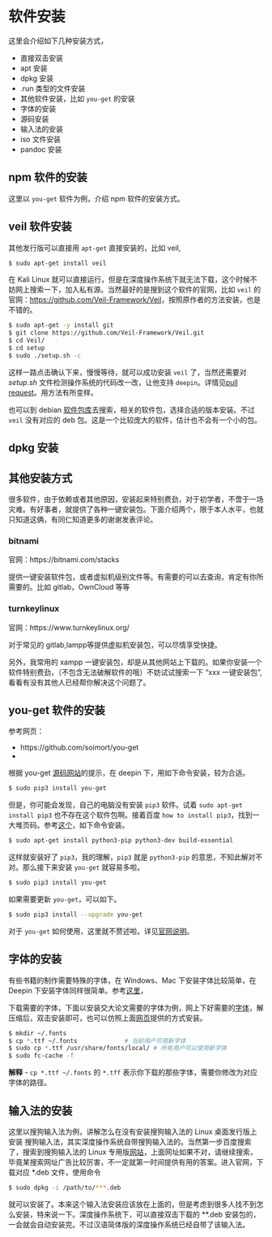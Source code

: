 # 软件安装 {#software-install}

这里会介绍如下几种安装方式，

- 直接双击安装
- apt 安装
- dpkg 安装
- .run 类型的文件安装
- 其他软件安装，比如 `you-get` 的安装
- 字体的安装
- 源码安装
- 输入法的安装
- iso 文件安装
- pandoc 安装

## npm 软件的安装

这里以 `you-get` 软件为例，介绍 npm 软件的安装方式。

## veil 软件安装

其他发行版可以直接用 `apt-get` 直接安装的，比如 veil,

```bash
$ sudo apt-get install veil
```

在 Kali Linux 就可以直接运行，但是在深度操作系统下就无法下载，这个时候不妨网上搜索一下，加入私有源。当然最好的是搜到这个软件的官网，比如 `veil` 的官网：[https://github.com/Veil-Framework/Veil](https://github.com/Veil-Framework/Veil)，按照原作者的方法安装，也是不错的。

```bash
$ sudo apt-get -y install git
$ git clone https://github.com/Veil-Framework/Veil.git
$ cd Veil/
$ cd setup
$ sudo ./setup.sh -c
```

这样一路点击确认下来，慢慢等待，就可以成功安装 `veil` 了，当然还需要对 *setup.sh* 文件检测操作系统的代码改一改，让他支持 `deepin`。详情见[pull request](https://github.com/Veil-Framework/Veil/pull/130)。用方法有所变样。

也可以到 debian [软件包库](http://www.debian.org/distrib/packages)去搜索，相关的软件包，选择合适的版本安装。不过 `veil` 没有对应的 deb 包。这是一个比较庞大的软件，估计也不会有一个小的包。

## dpkg 安装

## 其他安装方式

很多软件，由于依赖或者其他原因，安装起来特别费劲，对于初学者，不啻于一场灾难。有好事者，就提供了各种一键安装包。下面介绍两个，限于本人水平，也就只知道这俩，有同仁知道更多的谢谢发表评论。

### bitnami

官网：https://bitnami.com/stacks

提供一键安装软件包，或者虚拟机级别文件等。有需要的可以去查询，肯定有你所需要的。比如 gitlab，OwnCloud 等等

### turnkeylinux

官网：https://www.turnkeylinux.org/

对于常见的 gitlab,lampp等提供虚拟机安装包，可以尽情享受快捷。

另外，我常用的 xampp 一键安装包，却是从其他网站上下载的。如果你安装一个软件特别费劲，（不包含无法破解软件的哦）不妨试试搜索一下 “xxx 一键安装包”,看看有没有其他人已经帮你解决这个问题了。

## you-get 软件的安装

参考网页：

+ https://github.com/soimort/you-get
+ 

根据 you-get [源码网站](https://github.com/soimort/you-get)的提示，在 deepin 下，用如下命令安装，较为合适。

```bash
$ sudo pip3 install you-get
```

但是，你可能会发现，自己的电脑没有安装 `pip3` 软件。试着 `sudo apt-get install pip3` 也不存在这个软件包啊。接着百度 `how to install pip3`，找到一大堆页码。参考[这个](http://ask.xmodulo.com/install-pip-linux.html)，如下命令安装。

```bash
$ sudo apt-get install python3-pip python3-dev build-essential
```

这样就安装好了 `pip3`，我的理解，`pip3` 就是 `python3-pip` 的意思，不知此解对不对。那么接下来安装 `you-get` 就容易多啦。

```bash
$ sudo pip3 install you-get
```

如果需要更新 `you-get`，可以如下。

```bash
$ sudo pip3 install --upgrade you-get
```

对于 `you-get` 如何使用，这里就不赘述啦。详见[官网说明](https://github.com/soimort/you-get)。

## 字体的安装

有些书籍的制作需要特殊的字体，在 Windows、Mac 下安装字体比较简单，在 Deepin 下安装字体同样很简单。参考[这里](https://github.com/weijianwen/SJTUThesis/blob/master/tex/app_setup.tex)，

下载需要的字体，下面以安装交大论文需要的字体为例，网上下好需要的[字体](http://download.csdn.net/download/bubifengyun/9695994)，解压缩后，双击安装即可，也可以仿照上面[网页](https://github.com/weijianwen/SJTUThesis/blob/master/tex/app_setup.tex)提供的方式安装。

```bash
$ mkdir ~/.fonts
$ cp *.ttf ~/.fonts				# 当前用户可用新字体
$ sudo cp *.ttf /usr/share/fonts/local/	# 所有用户可以使用新字体
$ sudo fc-cache -f
```

**解释**
- `cp *.ttf ~/.fonts` 的 `*.tff` 表示你下载的那些字体，需要你修改为对应字体的路径。

## 输入法的安装

这里以搜狗输入法为例，讲解怎么在没有安装搜狗输入法的 Linux 桌面发行版上安装 搜狗输入法，其实深度操作系统自带搜狗输入法的。当然第一步百度搜索了，搜索到搜狗输入法的 Linux 专用版[网站](http://pinyin.sogou.com/linux/)，上面网址如果不对，请继续搜索，毕竟某搜索网址广告比较厉害，不一定就第一时间提供有用的答案。进入官网，下载对应 *.deb 文件，使用命令

```bash
$ sudo dpkg -i /path/to/***.deb
```

就可以安装了。本来这个输入法安装应该放在上面的，但是考虑到很多人找不到怎么安装，特来说一下。深度操作系统下，可以直接双击下载的 **.deb 安装包的，一会就会自动安装完。不过汉语简体版的深度操作系统已经自带了该输入法。